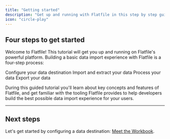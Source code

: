 ```yaml
---
title: "Getting started"
description: "Get up and running with Flatfile in this step by step guide"
icon: "circle-play"
---
```


## Four steps to get started

Welcome to Flatfile! This tutorial will get you up and running on Flatfile's powerful platform.
Building a basic data import experience with Flatfile is a four-step process:

<CardGroup cols={2}>
  <Card
    title="Meet the Workbook"
    href="/quickstart/meet-the-workbook"
    icon="circle-1"
  >
    Configure your data destination
  </Card>
  <Card
    title="Setup a listener"
    href="/quickstart/meet-the-listener"
    icon="circle-2"
  >
    Import and extract your data
  </Card>
  <Card
    title="Transform and validate data"
    href="/quickstart/add-data-transformation"
    icon="circle-3"
  >
    Process your data
  </Card>
  <Card
    title="Configure a submit Action"
    href="/quickstart/submit-action"
    icon="circle-4"
  >
    Export your data
  </Card>
</CardGroup>

During this guided tutorial you'll learn about key concepts and features of Flatfile,
and get familiar with the tooling Flatfile provides to help developers build the best possible data import experience for your users.

---

## Next steps

Let's get started by configuring a data destination: [Meet the Workbook](../quickstart/meet-the-workbook).
